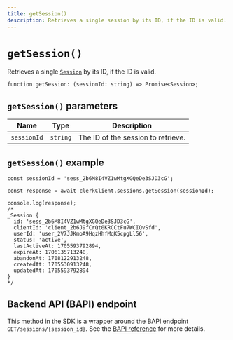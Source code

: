 ```yaml
---
title: getSession()
description: Retrieves a single session by its ID, if the ID is valid.
---
```


# `getSession()`

Retrieves a single [`Session`](/docs/references/javascript/session) by its ID, if the ID is valid.

```tsx
function getSession: (sessionId: string) => Promise<Session>;
```

## `getSession()` parameters

| Name | Type | Description |
| --- | --- | --- |
| `sessionId` | `string` | The ID of the session to retrieve. |

## `getSession()` example

```tsx
const sessionId = 'sess_2b6M8I4VZ1wMtgXGQeDe3SJD3cG';

const response = await clerkClient.sessions.getSession(sessionId);

console.log(response);
/*
_Session {
  id: 'sess_2b6M8I4VZ1wMtgXGQeDe3SJD3cG',
  clientId: 'client_2b6J9fCrQt0KRCCtFu7WCIQvSfd',
  userId: 'user_2V7JJKmoA9HqzHhfMqK5cpgLl56',
  status: 'active',
  lastActiveAt: 1705593792894,
  expireAt: 1706135713248,
  abandonAt: 1708122913248,
  createdAt: 1705530913248,
  updatedAt: 1705593792894
}
*/
```

## Backend API (BAPI) endpoint

This method in the SDK is a wrapper around the BAPI endpoint `GET/sessions/{session_id}`. See the [BAPI reference](https://clerk.com/docs/reference/backend-api/tag/Sessions#operation/GetSession) for more details.